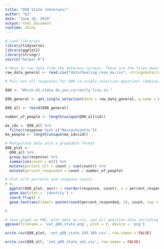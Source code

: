 ```yaml
---
title: "Q98 State (Veterans)"
author: "DJ"
date: "June 26, 2019"
output: html_document
runtime: shiny
---
```


```r
# Load libraries
library(tidyverse)
library(ggplot2)
library(stringr)
source("helper.R")
```

```r
# Read in raw data from the Veterans surveys. These are the files downloaded from survey monkey saved as a .csv
raw_data_general <- read.csv("data/healing_rose_ma.csv", stringsAsFactors = FALSE)
```

```r
# Pull out all responses for Q98 (a single selection question) combine, then determine 'question n'

Q98 <- "Which.US.state.do.you.currently.live.in."

Q98_general <- get_single_selection(data = raw_data_general, q.name = Q98)

Q98_all <- rbind(Q98_general)

number_of_people <- length(unique(Q98_all$id))
```


```r
ma_ids <- Q98_all %>% 
  filter(response %in% c("Massachusetts"))
ma_people <- length(unique(ma_ids$id))
```

```r
# Manipulate data into a graphable format
Q98_plot <- 
  Q98_all %>%
  group_by(response) %>%
  summarize(count = n()) %>%
  mutate(percent_all = count / sum(count)) %>%
  mutate(percent_responded = count / number_of_people)
```

```r
# Plot with percents and response counts
r <- 
  ggplot(Q98_plot, aes(x = reorder(response, count), y = percent_responded)) +
  geom_bar(stat = 'identity') +
  coord_flip() +
  geom_text(aes(label= paste(round(percent_responded, 2), count, sep = "***")))

r
```

```r
# Save graph as PNG, plot data as csv, and all question data including response IDs as csv (save question n and N at end of plot file as "_x.x")
ggsave(filename = 'vet_q98_state.png', plot = r, device = 'png')

write.csv(Q98_plot, 'vet_q98_state_103.305.csv', row.names = FALSE)

write.csv(Q98_all, 'vet_q98_state_ids.csv', row.names = FALSE)
```






